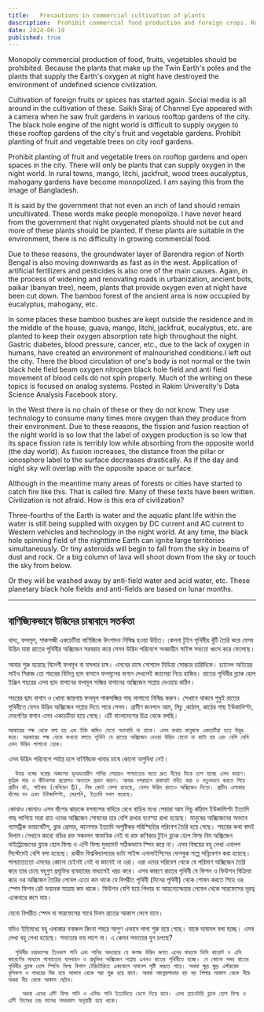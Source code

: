 ```yaml
---
title:   Precautions in commercial cultivation of plants
description:  Prohibit commercial food production and foreign crops. Rooftop gardens should grow night-oxygenating plants to prevent oxygen depletion. Urbanization and artificial fertilizers have harmed the environment, risking severe ecological consequences.
date: 2024-06-19
published: true
---
```


Monopoly commercial production of food, fruits, vegetables should be prohibited. Because the plants that make up the Twin Earth's poles and the plants that supply the Earth's oxygen at night have destroyed the environment of undefined science civilization.

Cultivation of foreign fruits or spices has started again. Social media is all around in the cultivation of these. Saikh Siraj of Channel Eye appeared with a camera when he saw fruit gardens in various rooftop gardens of the city. The black hole engine of the night world is difficult to supply oxygen to these rooftop gardens of the city's fruit and vegetable gardens. Prohibit planting of fruit and vegetable trees on city roof gardens.

Prohibit planting of fruit and vegetable trees on rooftop gardens and open spaces in the city. There will only be plants that can supply oxygen in the night world. In rural towns, mango, litchi, jackfruit, wood trees eucalyptus, mahogany gardens have become monopolized. I am saying this from the image of Bangladesh.

It is said by the government that not even an inch of land should remain uncultivated. These words make people monopolize. I have never heard from the government that night oxygenated plants should not be cut and more of these plants should be planted.
If these plants are suitable in the environment, there is no difficulty in growing commercial food.

Due to these reasons, the groundwater layer of Barendra region of North Bengal is also moving downwards as fast as in the west. Application of artificial fertilizers and pesticides is also one of the main causes. Again, in the process of widening and renovating roads in urbanization, ancient bots, paikar (banyan tree), neem, plants that provide oxygen even at night have been cut down. The bamboo forest of the ancient area is now occupied by eucalyptus, mahogany, etc.

In some places these bamboo bushes are kept outside the residence and in the middle of the house, guava, mango, litchi, jackfruit, eucalyptus, etc. are planted to keep their oxygen absorption rate high throughout the night. Gastric diabetes, blood pressure, cancer, etc., due to the lack of oxygen in humans, have created an environment of malnourished conditions.I left out the city. There the blood circulation of one's body is not normal or the twin black hole field beam oxygen nitrogen black hole field and anti field movement of blood cells do not spin properly.  Much of the writing on these topics is focused on analog systems. Posted in Rakim University's Data Science Analysis Facebook story.

In the West there is no chain of these or they do not know. They use technology to consume many times more oxygen than they produce from their environment.
Due to these reasons, the fission and fusion reaction of the night world is so low that the label of oxygen production is so low that its space fission rate is terribly low while absorbing from the opposite world (the day world). As fusion increases, the distance from the pillar or ionosphere label to the surface decreases drastically.
As if the day and night sky will overlap with the opposite space or surface.

Although in the meantime many areas of forests or cities have started to catch fire like this. That is called fire. Many of these texts have been written. Civilization is not afraid. How is this era of civilization?

Three-fourths of the Earth is water and the aquatic plant life within the water is still being supplied with oxygen by DC current and AC current to Western vehicles and technology in the night world. At any time, the black hole spinning field of the nighttime Earth can ignite large territories simultaneously. Or tiny asteroids will begin to fall from the sky in beams of dust and rock. Or a big column of lava will shoot down from the sky or touch the sky from below.

Or they will be washed away by anti-field water and acid water, etc. These planetary black hole fields and anti-fields are based on lunar months.

---

## বাণিজ‍্যিকভাবে উদ্ভিদের চাষাবাদে সতর্কতা

  খাদ‍্য, ফলমূল, শাকসব্জী একচেটিয়া বাণিজ‍্যিক  উৎপাদন নিষিদ্ধ হওয়া উচিত। কেননা টুইন  পৃথিবীর খুঁটি তৈরি করে যেসব উদ্ভিদ যারা রাতের পৃথিবীর অক্সিজেন সরবরাহ করে সেসব উদ্ভিদ পরিবেশে সংজ্ঞাহীন সাইন্স সভ‍্যতা ধ্বংস করে ফেলেছে। 

আবার শুরু হয়েছে বিদেশী ফলমূল বা মসলার চাষ। এসবের চাষে সোশ‍্যাল মিডিয়া সোচ্চার চারিদিকে। চ‍্যানেল আইয়ের সাইখ সিরাজ তো শহরের বিভিন্ন ছাদ বাগানে ফলমূলের বাগান দেখলেই ক‍্যামেরা নিয়ে হাজির। রাতের পৃথিবীর ব্ল‍্যাক হোল ইঞ্জিন শহরের এসব ছাদ বাগানের ফলমূল সব্জির বাগানের অক্সিজেন সাপ্লায় দেওয়ায় কঠিন।

শহরের ছাদ বাগান ও খোলা জায়গায় ফলমূল শাকসব্জির গাছ লাগানো নিষিদ্ধ করুন। সেখানে থাকবে শুধুই রাতের পৃথিবীতে যেসব উদ্ভিদ  অক্সিজেন সাপ্লায় দিতে পারে সেসব। গ্রামীণ জনপদে আম, লিচু ,কাঠাল, কাঠের গাছ ইউকালিপ্টা, মেহগণির বাগান এসব একচেটিয়া হয়ে গেছে। এটি বাংলাদেশের চিত্র থেকে বলছি।

    সরকারের পক্ষ থেকে বলা হয় এক ইঞ্চি জমিও যেনো অনাবাদি না থাকে। এসব কথায় মানুষকে একচেটিয়া হতে উদ্ভূদ্ব করে। সরকারের পক্ষ থেকে কখনো বলতে শুনিনি যে রাতের অক্সিজেন দেওয়া উদ্ভিদ যেনো না কাটা হয় এবং বেশি বেশি এসব উদ্ভিদ লাগানো হোক।
এসব উদ্ভিদ পরিবেশে পর্যাপ্ত হলে বাণিজ‍্যিক খাবার চাষে কোনো অসুবিধা নেই।

      উত্তর বঙ্গের বরেন্দ্র অঞ্চলের ভূঅভ‍্যন্তরীণ পানির লেয়ারও পাশ্চাত্যের মতো দ্রুত নীচের দিকে চলে যাচ্ছে এসব কারণে। কৃত্রিম সার ও কীটনাশক প্রয়োগও অন‍্যতম প্রধান কারণ। আবার নগরায়নে রাস্তাঘাট বর্ধিত করা ও নতুনভাবে করতে গিয়ে প্রাচীন বট, পাইকর (বেনিয়েন ট্রি), নিম কেটে ফেলা হয়েছে, যেসব উদ্ভিদ রাতেও অক্সিজেন দিতো। প্রাচীন এলাকার বাঁশের বন এখন ইউকালিপ্টা, মেহগনি, ইত‍্যাদি দখল করেছে।

কোথাও কোথাও এসব বাঁশের ঝাড়কে বসবাসের বাহিরে রেখে বাড়ির মধ‍্যে পেয়ারা আম লিচু কাঁঠাল ইউকালিপ্টা ইত‍্যাদি গাছ লাগিয়ে সারা রাত ওদের অক্সিজেন শোষনের হার বেশি রাখার ব‍্যবস্হা রাখা হয়েছে। মানুষের অক্সিজেনের অভাবে গ‍্যাসট্রিক ডায়াবেটিস, ব্লাড প্রেসার, ক‍্যানসার ইত‍্যাদি অপুষ্টিকর পরিস্হিতির পরিবেশ তৈরি হয়ে গেছে। শহরের কথা বাদই দিলাম।সেখানে কারো বডির রক্ত সঞ্চালন স্বাভাবিক নেই বা রক্ত কণিকার টুইন ব্ল‍্যাক হোল ফিল্ড বিম অক্সিজেন নাইট্রোজেনের ব্ল‍্যাক হোল ফিল্ড ও এন্টি ফিল্ড মুভমেন্ট সঠিকভাবে স্পিন করে না।  এসব বিষয়ের বহু লেখা এনালগ সিস্টেমেই বেশি বলা হয়েছে। রাকীম বিশ্ববিদ্যালয়ের ডাটা সাইন্স এনালাইসিসের ফেসবুক গল্পে সন্নিবেশন করা হয়েছে।
পাশ্চাত‍্যেতো এসবের কোনো চেইনই নেই বা জানেই না ওরা। ওরা ওদের পরিবেশ থেকে যে পরিমাণ অক্সিজেন তৈরি করে তার চেয়ে বহুগুণ প্রযুক্তির ব‍্যবহারের মাধ‍্যমেই খরচ করে।
এসব কারণে রাতের পৃথিবী যে ফিশন ও ফিউশন বিক্রিয়া করে ওর অক্সিজেন তৈরির লেবেল এতো কম থাকে যে বিপরীত পৃথিবী (দিনের পৃথিবী) থেকে শোষন করতে গিয়ে ওর স্পেস ফিশন রেট ভয়ানক মাত্রায় কম থাকে। ফিউশন বেশি হয়ে পিলার বা আয়নোস্ফেয়ার লেবেল থেকে সারফেসের দূরত্ব একেবারে কমে  যায়।

যেনো বিপরীত স্পেস বা সারফেসের সাথে দিবস রাতের আকাশ লেগে যাবে।

যদিও ইতিমধ‍্যে বহু এলাকার বনাঞ্চল কিংবা শহরে আগুণ এভাবে লাগা শুরু হয়ে গেছে। যাকে দাবানল বলা হচ্ছে। এসব লেখা বহু লেখা হয়েছে। সভ‍্যতার ভয় লাগে না। এ কেমন সভ‍্যতার যুগ চলছে?

      পৃথিবীর চারভাগের তিনভাগ পানি এবং পানির অভ‍্যন্তরে যে জলজ উদ্ভিদ জগত এদের মাধ‍্যমে ডিসি কারেন্ট ও এসি কারেন্টের মাধ‍্যমে পাশ্চাত্যের যানবাহন ও প্রযুক্তির অক্সিজেন সাপ্লায় এখনও রাতের পৃথিবীতে হচ্ছে। যে কোনো সময় রাতের পৃথিবীর ব্ল‍্যাক হোল স্পিনিং ফিল্ড বিশাল টেরিটোরিতে একযোগে দাবানল সৃষ্টি করতে পারে। অথবা ক্ষুদ্র ক্ষুদ্র এস্টরয়েড ধূলিকণা ও পাথরের বিম হয়ে আকাশ থেকে পরা শুরু হয়ে যাবে। অথবা আগ্নেয়লাভার বড় বড় পিলার আকাশ থেকে নীচে অথবা নীচ থেকে আকাশ ছোঁবে।
       
        অথবা এদের এন্টি ফিল্ড পানি ও এসিড পানি ইত‍্যাদিতে ভেসে নিয়ে যাবে। এসব প্ল‍্যানেটারি ব্ল‍্যাক হোল ফিল্ড ও এন্টি ফিল্ডের চন্দ্র মাসের সময়কাল অনুযায়ী হয়ে থাকে।
